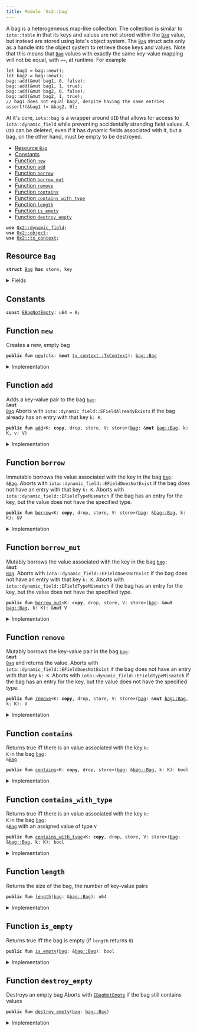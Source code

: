 ```yaml
---
title: Module `0x2::bag`
---
```


A bag is a heterogeneous map-like collection. The collection is similar to <code>iota::table</code> in that
its keys and values are not stored within the <code><a href="../iota-framework/bag.md#0x2_bag_Bag">Bag</a></code> value, but instead are stored using Iota's
object system. The <code><a href="../iota-framework/bag.md#0x2_bag_Bag">Bag</a></code> struct acts only as a handle into the object system to retrieve those
keys and values.
Note that this means that <code><a href="../iota-framework/bag.md#0x2_bag_Bag">Bag</a></code> values with exactly the same key-value mapping will not be
equal, with <code>==</code>, at runtime. For example
```
let bag1 = bag::new();
let bag2 = bag::new();
bag::add(&mut bag1, 0, false);
bag::add(&mut bag1, 1, true);
bag::add(&mut bag2, 0, false);
bag::add(&mut bag2, 1, true);
// bag1 does not equal bag2, despite having the same entries
assert!(&bag1 != &bag2, 0);
```
At it's core, <code>iota::bag</code> is a wrapper around <code>UID</code> that allows for access to
<code>iota::dynamic_field</code> while preventing accidentally stranding field values. A <code>UID</code> can be
deleted, even if it has dynamic fields associated with it, but a bag, on the other hand, must be
empty to be destroyed.


-  [Resource `Bag`](#0x2_bag_Bag)
-  [Constants](#@Constants_0)
-  [Function `new`](#0x2_bag_new)
-  [Function `add`](#0x2_bag_add)
-  [Function `borrow`](#0x2_bag_borrow)
-  [Function `borrow_mut`](#0x2_bag_borrow_mut)
-  [Function `remove`](#0x2_bag_remove)
-  [Function `contains`](#0x2_bag_contains)
-  [Function `contains_with_type`](#0x2_bag_contains_with_type)
-  [Function `length`](#0x2_bag_length)
-  [Function `is_empty`](#0x2_bag_is_empty)
-  [Function `destroy_empty`](#0x2_bag_destroy_empty)


<pre><code><b>use</b> <a href="../iota-framework/dynamic_field.md#0x2_dynamic_field">0x2::dynamic_field</a>;
<b>use</b> <a href="../iota-framework/object.md#0x2_object">0x2::object</a>;
<b>use</b> <a href="../iota-framework/tx_context.md#0x2_tx_context">0x2::tx_context</a>;
</code></pre>



<a name="0x2_bag_Bag"></a>

## Resource `Bag`



<pre><code><b>struct</b> <a href="../iota-framework/bag.md#0x2_bag_Bag">Bag</a> <b>has</b> store, key
</code></pre>



<details>
<summary>Fields</summary>


<dl>
<dt>
<code>id: <a href="../iota-framework/object.md#0x2_object_UID">object::UID</a></code>
</dt>
<dd>
 the ID of this bag
</dd>
<dt>
<code>size: u64</code>
</dt>
<dd>
 the number of key-value pairs in the bag
</dd>
</dl>


</details>

<a name="@Constants_0"></a>

## Constants


<a name="0x2_bag_EBagNotEmpty"></a>



<pre><code><b>const</b> <a href="../iota-framework/bag.md#0x2_bag_EBagNotEmpty">EBagNotEmpty</a>: u64 = 0;
</code></pre>



<a name="0x2_bag_new"></a>

## Function `new`

Creates a new, empty bag


<pre><code><b>public</b> <b>fun</b> <a href="../iota-framework/bag.md#0x2_bag_new">new</a>(ctx: &<b>mut</b> <a href="../iota-framework/tx_context.md#0x2_tx_context_TxContext">tx_context::TxContext</a>): <a href="../iota-framework/bag.md#0x2_bag_Bag">bag::Bag</a>
</code></pre>



<details>
<summary>Implementation</summary>


<pre><code><b>public</b> <b>fun</b> <a href="../iota-framework/bag.md#0x2_bag_new">new</a>(ctx: &<b>mut</b> TxContext): <a href="../iota-framework/bag.md#0x2_bag_Bag">Bag</a> {
    <a href="../iota-framework/bag.md#0x2_bag_Bag">Bag</a> {
        id: <a href="../iota-framework/object.md#0x2_object_new">object::new</a>(ctx),
        size: 0,
    }
}
</code></pre>



</details>

<a name="0x2_bag_add"></a>

## Function `add`

Adds a key-value pair to the bag <code><a href="../iota-framework/bag.md#0x2_bag">bag</a>: &<b>mut</b> <a href="../iota-framework/bag.md#0x2_bag_Bag">Bag</a></code>
Aborts with <code>iota::dynamic_field::EFieldAlreadyExists</code> if the bag already has an entry with
that key <code>k: K</code>.


<pre><code><b>public</b> <b>fun</b> <a href="../iota-framework/bag.md#0x2_bag_add">add</a>&lt;K: <b>copy</b>, drop, store, V: store&gt;(<a href="../iota-framework/bag.md#0x2_bag">bag</a>: &<b>mut</b> <a href="../iota-framework/bag.md#0x2_bag_Bag">bag::Bag</a>, k: K, v: V)
</code></pre>



<details>
<summary>Implementation</summary>


<pre><code><b>public</b> <b>fun</b> <a href="../iota-framework/bag.md#0x2_bag_add">add</a>&lt;K: <b>copy</b> + drop + store, V: store&gt;(<a href="../iota-framework/bag.md#0x2_bag">bag</a>: &<b>mut</b> <a href="../iota-framework/bag.md#0x2_bag_Bag">Bag</a>, k: K, v: V) {
    field::add(&<b>mut</b> <a href="../iota-framework/bag.md#0x2_bag">bag</a>.id, k, v);
    <a href="../iota-framework/bag.md#0x2_bag">bag</a>.size = <a href="../iota-framework/bag.md#0x2_bag">bag</a>.size + 1;
}
</code></pre>



</details>

<a name="0x2_bag_borrow"></a>

## Function `borrow`

Immutable borrows the value associated with the key in the bag <code><a href="../iota-framework/bag.md#0x2_bag">bag</a>: &<a href="../iota-framework/bag.md#0x2_bag_Bag">Bag</a></code>.
Aborts with <code>iota::dynamic_field::EFieldDoesNotExist</code> if the bag does not have an entry with
that key <code>k: K</code>.
Aborts with <code>iota::dynamic_field::EFieldTypeMismatch</code> if the bag has an entry for the key, but
the value does not have the specified type.


<pre><code><b>public</b> <b>fun</b> <a href="../iota-framework/bag.md#0x2_bag_borrow">borrow</a>&lt;K: <b>copy</b>, drop, store, V: store&gt;(<a href="../iota-framework/bag.md#0x2_bag">bag</a>: &<a href="../iota-framework/bag.md#0x2_bag_Bag">bag::Bag</a>, k: K): &V
</code></pre>



<details>
<summary>Implementation</summary>


<pre><code><b>public</b> <b>fun</b> <a href="../iota-framework/bag.md#0x2_bag_borrow">borrow</a>&lt;K: <b>copy</b> + drop + store, V: store&gt;(<a href="../iota-framework/bag.md#0x2_bag">bag</a>: &<a href="../iota-framework/bag.md#0x2_bag_Bag">Bag</a>, k: K): &V {
    field::borrow(&<a href="../iota-framework/bag.md#0x2_bag">bag</a>.id, k)
}
</code></pre>



</details>

<a name="0x2_bag_borrow_mut"></a>

## Function `borrow_mut`

Mutably borrows the value associated with the key in the bag <code><a href="../iota-framework/bag.md#0x2_bag">bag</a>: &<b>mut</b> <a href="../iota-framework/bag.md#0x2_bag_Bag">Bag</a></code>.
Aborts with <code>iota::dynamic_field::EFieldDoesNotExist</code> if the bag does not have an entry with
that key <code>k: K</code>.
Aborts with <code>iota::dynamic_field::EFieldTypeMismatch</code> if the bag has an entry for the key, but
the value does not have the specified type.


<pre><code><b>public</b> <b>fun</b> <a href="../iota-framework/bag.md#0x2_bag_borrow_mut">borrow_mut</a>&lt;K: <b>copy</b>, drop, store, V: store&gt;(<a href="../iota-framework/bag.md#0x2_bag">bag</a>: &<b>mut</b> <a href="../iota-framework/bag.md#0x2_bag_Bag">bag::Bag</a>, k: K): &<b>mut</b> V
</code></pre>



<details>
<summary>Implementation</summary>


<pre><code><b>public</b> <b>fun</b> <a href="../iota-framework/bag.md#0x2_bag_borrow_mut">borrow_mut</a>&lt;K: <b>copy</b> + drop + store, V: store&gt;(<a href="../iota-framework/bag.md#0x2_bag">bag</a>: &<b>mut</b> <a href="../iota-framework/bag.md#0x2_bag_Bag">Bag</a>, k: K): &<b>mut</b> V {
    field::borrow_mut(&<b>mut</b> <a href="../iota-framework/bag.md#0x2_bag">bag</a>.id, k)
}
</code></pre>



</details>

<a name="0x2_bag_remove"></a>

## Function `remove`

Mutably borrows the key-value pair in the bag <code><a href="../iota-framework/bag.md#0x2_bag">bag</a>: &<b>mut</b> <a href="../iota-framework/bag.md#0x2_bag_Bag">Bag</a></code> and returns the value.
Aborts with <code>iota::dynamic_field::EFieldDoesNotExist</code> if the bag does not have an entry with
that key <code>k: K</code>.
Aborts with <code>iota::dynamic_field::EFieldTypeMismatch</code> if the bag has an entry for the key, but
the value does not have the specified type.


<pre><code><b>public</b> <b>fun</b> <a href="../iota-framework/bag.md#0x2_bag_remove">remove</a>&lt;K: <b>copy</b>, drop, store, V: store&gt;(<a href="../iota-framework/bag.md#0x2_bag">bag</a>: &<b>mut</b> <a href="../iota-framework/bag.md#0x2_bag_Bag">bag::Bag</a>, k: K): V
</code></pre>



<details>
<summary>Implementation</summary>


<pre><code><b>public</b> <b>fun</b> <a href="../iota-framework/bag.md#0x2_bag_remove">remove</a>&lt;K: <b>copy</b> + drop + store, V: store&gt;(<a href="../iota-framework/bag.md#0x2_bag">bag</a>: &<b>mut</b> <a href="../iota-framework/bag.md#0x2_bag_Bag">Bag</a>, k: K): V {
    <b>let</b> v = field::remove(&<b>mut</b> <a href="../iota-framework/bag.md#0x2_bag">bag</a>.id, k);
    <a href="../iota-framework/bag.md#0x2_bag">bag</a>.size = <a href="../iota-framework/bag.md#0x2_bag">bag</a>.size - 1;
    v
}
</code></pre>



</details>

<a name="0x2_bag_contains"></a>

## Function `contains`

Returns true iff there is an value associated with the key <code>k: K</code> in the bag <code><a href="../iota-framework/bag.md#0x2_bag">bag</a>: &<a href="../iota-framework/bag.md#0x2_bag_Bag">Bag</a></code>


<pre><code><b>public</b> <b>fun</b> <a href="../iota-framework/bag.md#0x2_bag_contains">contains</a>&lt;K: <b>copy</b>, drop, store&gt;(<a href="../iota-framework/bag.md#0x2_bag">bag</a>: &<a href="../iota-framework/bag.md#0x2_bag_Bag">bag::Bag</a>, k: K): bool
</code></pre>



<details>
<summary>Implementation</summary>


<pre><code><b>public</b> <b>fun</b> <a href="../iota-framework/bag.md#0x2_bag_contains">contains</a>&lt;K: <b>copy</b> + drop + store&gt;(<a href="../iota-framework/bag.md#0x2_bag">bag</a>: &<a href="../iota-framework/bag.md#0x2_bag_Bag">Bag</a>, k: K): bool {
    field::exists_&lt;K&gt;(&<a href="../iota-framework/bag.md#0x2_bag">bag</a>.id, k)
}
</code></pre>



</details>

<a name="0x2_bag_contains_with_type"></a>

## Function `contains_with_type`

Returns true iff there is an value associated with the key <code>k: K</code> in the bag <code><a href="../iota-framework/bag.md#0x2_bag">bag</a>: &<a href="../iota-framework/bag.md#0x2_bag_Bag">Bag</a></code>
with an assigned value of type <code>V</code>


<pre><code><b>public</b> <b>fun</b> <a href="../iota-framework/bag.md#0x2_bag_contains_with_type">contains_with_type</a>&lt;K: <b>copy</b>, drop, store, V: store&gt;(<a href="../iota-framework/bag.md#0x2_bag">bag</a>: &<a href="../iota-framework/bag.md#0x2_bag_Bag">bag::Bag</a>, k: K): bool
</code></pre>



<details>
<summary>Implementation</summary>


<pre><code><b>public</b> <b>fun</b> <a href="../iota-framework/bag.md#0x2_bag_contains_with_type">contains_with_type</a>&lt;K: <b>copy</b> + drop + store, V: store&gt;(<a href="../iota-framework/bag.md#0x2_bag">bag</a>: &<a href="../iota-framework/bag.md#0x2_bag_Bag">Bag</a>, k: K): bool {
    field::exists_with_type&lt;K, V&gt;(&<a href="../iota-framework/bag.md#0x2_bag">bag</a>.id, k)
}
</code></pre>



</details>

<a name="0x2_bag_length"></a>

## Function `length`

Returns the size of the bag, the number of key-value pairs


<pre><code><b>public</b> <b>fun</b> <a href="../iota-framework/bag.md#0x2_bag_length">length</a>(<a href="../iota-framework/bag.md#0x2_bag">bag</a>: &<a href="../iota-framework/bag.md#0x2_bag_Bag">bag::Bag</a>): u64
</code></pre>



<details>
<summary>Implementation</summary>


<pre><code><b>public</b> <b>fun</b> <a href="../iota-framework/bag.md#0x2_bag_length">length</a>(<a href="../iota-framework/bag.md#0x2_bag">bag</a>: &<a href="../iota-framework/bag.md#0x2_bag_Bag">Bag</a>): u64 {
    <a href="../iota-framework/bag.md#0x2_bag">bag</a>.size
}
</code></pre>



</details>

<a name="0x2_bag_is_empty"></a>

## Function `is_empty`

Returns true iff the bag is empty (if <code>length</code> returns <code>0</code>)


<pre><code><b>public</b> <b>fun</b> <a href="../iota-framework/bag.md#0x2_bag_is_empty">is_empty</a>(<a href="../iota-framework/bag.md#0x2_bag">bag</a>: &<a href="../iota-framework/bag.md#0x2_bag_Bag">bag::Bag</a>): bool
</code></pre>



<details>
<summary>Implementation</summary>


<pre><code><b>public</b> <b>fun</b> <a href="../iota-framework/bag.md#0x2_bag_is_empty">is_empty</a>(<a href="../iota-framework/bag.md#0x2_bag">bag</a>: &<a href="../iota-framework/bag.md#0x2_bag_Bag">Bag</a>): bool {
    <a href="../iota-framework/bag.md#0x2_bag">bag</a>.size == 0
}
</code></pre>



</details>

<a name="0x2_bag_destroy_empty"></a>

## Function `destroy_empty`

Destroys an empty bag
Aborts with <code><a href="../iota-framework/bag.md#0x2_bag_EBagNotEmpty">EBagNotEmpty</a></code> if the bag still contains values


<pre><code><b>public</b> <b>fun</b> <a href="../iota-framework/bag.md#0x2_bag_destroy_empty">destroy_empty</a>(<a href="../iota-framework/bag.md#0x2_bag">bag</a>: <a href="../iota-framework/bag.md#0x2_bag_Bag">bag::Bag</a>)
</code></pre>



<details>
<summary>Implementation</summary>


<pre><code><b>public</b> <b>fun</b> <a href="../iota-framework/bag.md#0x2_bag_destroy_empty">destroy_empty</a>(<a href="../iota-framework/bag.md#0x2_bag">bag</a>: <a href="../iota-framework/bag.md#0x2_bag_Bag">Bag</a>) {
    <b>let</b> <a href="../iota-framework/bag.md#0x2_bag_Bag">Bag</a> { id, size } = <a href="../iota-framework/bag.md#0x2_bag">bag</a>;
    <b>assert</b>!(size == 0, <a href="../iota-framework/bag.md#0x2_bag_EBagNotEmpty">EBagNotEmpty</a>);
    id.delete()
}
</code></pre>



</details>
